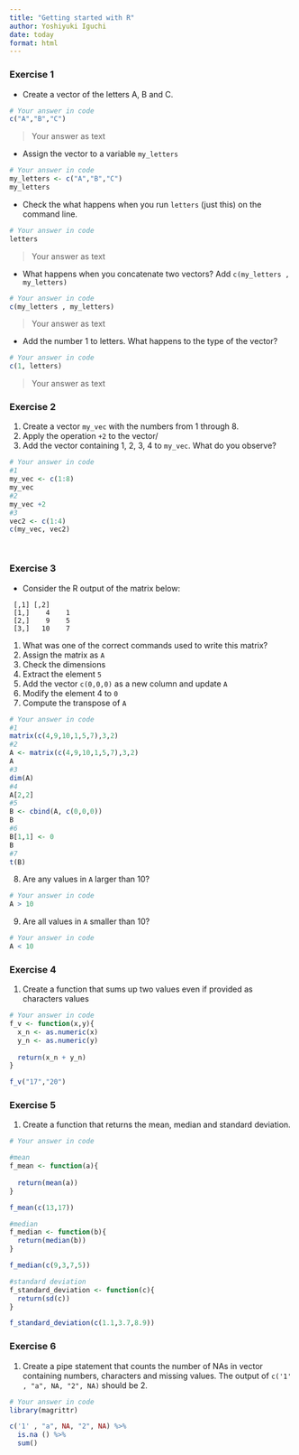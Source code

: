 ```yaml
---
title: "Getting started with R"
author: Yoshiyuki Iguchi
date: today
format: html
---
```


### Exercise 1 {#sec-1}

* Create a vector of the letters A, B and C.

```r
# Your answer in code
c("A","B","C")
```
> Your answer as text



* Assign the vector to a variable `my_letters`
```r
# Your answer in code
my_letters <- c("A","B","C")
my_letters
```


* Check the what happens when you run `letters` (just this) on the command line.
```r
# Your answer in code
letters
```

> Your answer as text



* What happens when you concatenate two vectors? Add `c(my_letters , my_letters)`
```r
# Your answer in code
c(my_letters , my_letters)
```

> Your answer as text



* Add the number 1 to letters. What happens to the type of the vector?
```r
# Your answer in code
c(1, letters)
```

> Your answer as text



### Exercise 2


1. Create a vector `my_vec` with the numbers from 1 through 8.
2. Apply the operation `+2` to the vector/
3. Add the vector containing 1, 2, 3, 4 to `my_vec`. What do you observe?

```r
# Your answer in code
#1
my_vec <- c(1:8)
my_vec
#2
my_vec +2
#3
vec2 <- c(1:4)
c(my_vec, vec2)




```



### Exercise 3

* Consider the R output of the matrix below:

```
 [,1] [,2]
 [1,]    4    1
 [2,]    9    5
 [3,]   10    7
```

1. What was one of the correct commands used to write this matrix?
2. Assign the matrix as `A`
3. Check the dimensions
4. Extract the element `5`
5. Add the vector `c(0,0,0)` as a new column and update `A`
6. Modify the element 4 to `0`
7. Compute the transpose of `A`

```r
# Your answer in code
#1
matrix(c(4,9,10,1,5,7),3,2)
#2 
A <- matrix(c(4,9,10,1,5,7),3,2)
A
#3
dim(A)
#4
A[2,2]
#5
B <- cbind(A, c(0,0,0))
B
#6
B[1,1] <- 0
B
#7
t(B)
```


8. Are any values in `A` larger than 10? 
```r
# Your answer in code
A > 10
```

9. Are all values in `A` smaller than 10?
```r
# Your answer in code
A < 10
```

### Exercise 4

1. Create a function that sums up two values even if provided as characters values

```r
# Your answer in code
f_v <- function(x,y){
  x_n <- as.numeric(x)
  y_n <- as.numeric(y)
  
  return(x_n + y_n)
}

f_v("17","20")

```


### Exercise 5

1. Create a function that returns the mean, median and standard deviation.

```r
# Your answer in code

#mean
f_mean <- function(a){
  
  return(mean(a))
}

f_mean(c(13,17))

#median
f_median <- function(b){
  return(median(b))
}

f_median(c(9,3,7,5))

#standard deviation
f_standard_deviation <- function(c){
  return(sd(c))
}

f_standard_deviation(c(1.1,3.7,8.9))

```


### Exercise 6
1. Create a pipe statement that counts the number of NAs in vector containing numbers, characters and missing values.
The output of `c('1' , "a", NA, "2", NA)` should be 2.

```r
# Your answer in code
library(magrittr)

c('1' , "a", NA, "2", NA) %>% 
  is.na () %>%
  sum()

```


